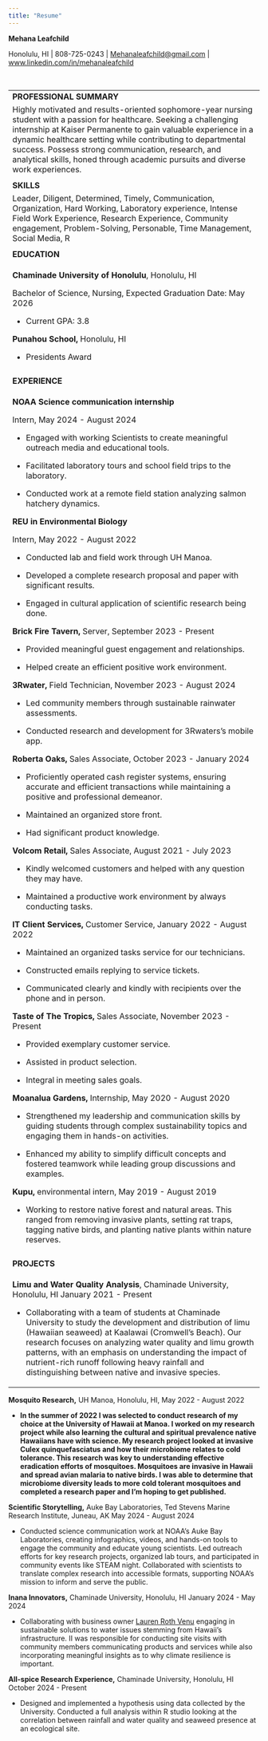 ```yaml
---
title: "Resume"
---
```


**Mehana Leafchild**

Honolulu, HI \| 808-725-0243 \| [Mehanaleafchild\@gmail.com](mailto:Mehanaleafchild@gmail.com) \| [www.linkedin.com/in/mehanaleafchild](http://www.linkedin.com/in/mehanaleafchild)

\

+--------------------------------------------------------------------------------------------------------------------------------------------------------------------------------------------------------------------------------------------------------------------------------------------------------------------------------------------------------------------------------------------------------+
| **PROFESSIONAL SUMMARY**                                                                                                                                                                                                                                                                                                                                                                               |
+--------------------------------------------------------------------------------------------------------------------------------------------------------------------------------------------------------------------------------------------------------------------------------------------------------------------------------------------------------------------------------------------------------+
| Highly motivated and results-oriented sophomore-year nursing student with a passion for healthcare. Seeking a challenging internship at Kaiser Permanente to gain valuable experience in a dynamic healthcare setting while contributing to departmental success. Possess strong communication, research, and analytical skills, honed through academic pursuits and diverse work experiences.         |
+--------------------------------------------------------------------------------------------------------------------------------------------------------------------------------------------------------------------------------------------------------------------------------------------------------------------------------------------------------------------------------------------------------+
|                                                                                                                                                                                                                                                                                                                                                                                                        |
+--------------------------------------------------------------------------------------------------------------------------------------------------------------------------------------------------------------------------------------------------------------------------------------------------------------------------------------------------------------------------------------------------------+
| **SKILLS**                                                                                                                                                                                                                                                                                                                                                                                             |
+--------------------------------------------------------------------------------------------------------------------------------------------------------------------------------------------------------------------------------------------------------------------------------------------------------------------------------------------------------------------------------------------------------+
| Leader, Diligent, Determined, Timely, Communication, Organization, Hard Working, Laboratory experience, Intense Field Work Experience, Research Experience, Community engagement, Problem-Solving, Personable, Time Management, Social Media, R                                                                                                                                                        |
+--------------------------------------------------------------------------------------------------------------------------------------------------------------------------------------------------------------------------------------------------------------------------------------------------------------------------------------------------------------------------------------------------------+
|                                                                                                                                                                                                                                                                                                                                                                                                        |
+--------------------------------------------------------------------------------------------------------------------------------------------------------------------------------------------------------------------------------------------------------------------------------------------------------------------------------------------------------------------------------------------------------+
| **EDUCATION**                                                                                                                                                                                                                                                                                                                                                                                          |
+--------------------------------------------------------------------------------------------------------------------------------------------------------------------------------------------------------------------------------------------------------------------------------------------------------------------------------------------------------------------------------------------------------+
| **Chaminade University of Honolulu**, Honolulu, HI                                                                                                                                                                                                                                                                                                                                                     |
|                                                                                                                                                                                                                                                                                                                                                                                                        |
| Bachelor of Science, Nursing, Expected Graduation Date: May 2026                                                                                                                                                                                                                                                                                                                                       |
|                                                                                                                                                                                                                                                                                                                                                                                                        |
| -   Current GPA: 3.8                                                                                                                                                                                                                                                                                                                                                                                   |
|                                                                                                                                                                                                                                                                                                                                                                                                        |
| **Punahou School,** Honolulu, HI                                                                                                                                                                                                                                                                                                                                                                       |
|                                                                                                                                                                                                                                                                                                                                                                                                        |
| -   Presidents Award                                                                                                                                                                                                                                                                                                                                                                                   |
+--------------------------------------------------------------------------------------------------------------------------------------------------------------------------------------------------------------------------------------------------------------------------------------------------------------------------------------------------------------------------------------------------------+
|                                                                                                                                                                                                                                                                                                                                                                                                        |
+--------------------------------------------------------------------------------------------------------------------------------------------------------------------------------------------------------------------------------------------------------------------------------------------------------------------------------------------------------------------------------------------------------+
| **EXPERIENCE**                                                                                                                                                                                                                                                                                                                                                                                         |
+--------------------------------------------------------------------------------------------------------------------------------------------------------------------------------------------------------------------------------------------------------------------------------------------------------------------------------------------------------------------------------------------------------+
| **NOAA Science communication internship**                                                                                                                                                                                                                                                                                                                                                              |
|                                                                                                                                                                                                                                                                                                                                                                                                        |
| Intern, May 2024 - August 2024                                                                                                                                                                                                                                                                                                                                                                         |
|                                                                                                                                                                                                                                                                                                                                                                                                        |
| -   Engaged with working Scientists to create meaningful outreach media and educational tools.                                                                                                                                                                                                                                                                                                         |
|                                                                                                                                                                                                                                                                                                                                                                                                        |
| -   Facilitated laboratory tours and school field trips to the laboratory.                                                                                                                                                                                                                                                                                                                             |
|                                                                                                                                                                                                                                                                                                                                                                                                        |
| -   Conducted work at a remote field station analyzing salmon hatchery dynamics.                                                                                                                                                                                                                                                                                                                       |
|                                                                                                                                                                                                                                                                                                                                                                                                        |
| **REU in Environmental Biology**                                                                                                                                                                                                                                                                                                                                                                       |
|                                                                                                                                                                                                                                                                                                                                                                                                        |
| Intern, May 2022 - August 2022                                                                                                                                                                                                                                                                                                                                                                         |
|                                                                                                                                                                                                                                                                                                                                                                                                        |
| -   Conducted lab and field work through UH Manoa.                                                                                                                                                                                                                                                                                                                                                     |
|                                                                                                                                                                                                                                                                                                                                                                                                        |
| -   Developed a complete research proposal and paper with significant results.                                                                                                                                                                                                                                                                                                                         |
|                                                                                                                                                                                                                                                                                                                                                                                                        |
| -   Engaged in cultural application of scientific research being done.                                                                                                                                                                                                                                                                                                                                 |
|                                                                                                                                                                                                                                                                                                                                                                                                        |
| **Brick Fire Tavern,** Server, September 2023 - Present                                                                                                                                                                                                                                                                                                                                                |
|                                                                                                                                                                                                                                                                                                                                                                                                        |
| -   Provided meaningful guest engagement and relationships.                                                                                                                                                                                                                                                                                                                                            |
|                                                                                                                                                                                                                                                                                                                                                                                                        |
| -   Helped create an efficient positive work environment.                                                                                                                                                                                                                                                                                                                                              |
|                                                                                                                                                                                                                                                                                                                                                                                                        |
| **3Rwater,** Field Technician, November 2023 - August 2024                                                                                                                                                                                                                                                                                                                                             |
|                                                                                                                                                                                                                                                                                                                                                                                                        |
| -   Led community members through sustainable rainwater assessments.                                                                                                                                                                                                                                                                                                                                   |
|                                                                                                                                                                                                                                                                                                                                                                                                        |
| -   Conducted research and development for 3Rwaters’s mobile app.                                                                                                                                                                                                                                                                                                                                      |
|                                                                                                                                                                                                                                                                                                                                                                                                        |
| **Roberta Oaks,** Sales Associate, October 2023 - January 2024                                                                                                                                                                                                                                                                                                                                         |
|                                                                                                                                                                                                                                                                                                                                                                                                        |
| -   Proficiently operated cash register systems, ensuring accurate and efficient transactions while maintaining a positive and professional demeanor.                                                                                                                                                                                                                                                  |
|                                                                                                                                                                                                                                                                                                                                                                                                        |
| -   Maintained an organized store front.                                                                                                                                                                                                                                                                                                                                                               |
|                                                                                                                                                                                                                                                                                                                                                                                                        |
| -   Had significant product knowledge.                                                                                                                                                                                                                                                                                                                                                                 |
|                                                                                                                                                                                                                                                                                                                                                                                                        |
| **Volcom Retail,** Sales Associate, August 2021 - July 2023                                                                                                                                                                                                                                                                                                                                            |
|                                                                                                                                                                                                                                                                                                                                                                                                        |
| -   Kindly welcomed customers and helped with any question they may have.                                                                                                                                                                                                                                                                                                                              |
|                                                                                                                                                                                                                                                                                                                                                                                                        |
| -   Maintained a productive work environment by always conducting tasks.                                                                                                                                                                                                                                                                                                                               |
|                                                                                                                                                                                                                                                                                                                                                                                                        |
| **IT Client Services,** Customer Service, January 2022 - August 2022                                                                                                                                                                                                                                                                                                                                   |
|                                                                                                                                                                                                                                                                                                                                                                                                        |
| -   Maintained an organized tasks service for our technicians.                                                                                                                                                                                                                                                                                                                                         |
|                                                                                                                                                                                                                                                                                                                                                                                                        |
| -   Constructed emails replying to service tickets.                                                                                                                                                                                                                                                                                                                                                    |
|                                                                                                                                                                                                                                                                                                                                                                                                        |
| -   Communicated clearly and kindly with recipients over the phone and in person.                                                                                                                                                                                                                                                                                                                      |
|                                                                                                                                                                                                                                                                                                                                                                                                        |
| **Taste of The Tropics,** Sales Associate, November 2023 - Present                                                                                                                                                                                                                                                                                                                                     |
|                                                                                                                                                                                                                                                                                                                                                                                                        |
| -   Provided exemplary customer service.                                                                                                                                                                                                                                                                                                                                                               |
|                                                                                                                                                                                                                                                                                                                                                                                                        |
| -   Assisted in product selection.                                                                                                                                                                                                                                                                                                                                                                     |
|                                                                                                                                                                                                                                                                                                                                                                                                        |
| -   Integral in meeting sales goals.                                                                                                                                                                                                                                                                                                                                                                   |
|                                                                                                                                                                                                                                                                                                                                                                                                        |
| **Moanalua Gardens,** Internship, May 2020 - August 2020                                                                                                                                                                                                                                                                                                                                               |
|                                                                                                                                                                                                                                                                                                                                                                                                        |
| -   Strengthened my leadership and communication skills by guiding students through complex sustainability topics and engaging them in hands-on activities.                                                                                                                                                                                                                                            |
|                                                                                                                                                                                                                                                                                                                                                                                                        |
| -   Enhanced my ability to simplify difficult concepts and fostered teamwork while leading group discussions and examples.                                                                                                                                                                                                                                                                             |
|                                                                                                                                                                                                                                                                                                                                                                                                        |
| **Kupu,** environmental intern, May 2019 - August 2019                                                                                                                                                                                                                                                                                                                                                 |
|                                                                                                                                                                                                                                                                                                                                                                                                        |
| -   Working to restore native forest and natural areas. This ranged from removing invasive plants, setting rat traps, tagging native birds, and planting native plants within nature reserves.                                                                                                                                                                                                         |
+--------------------------------------------------------------------------------------------------------------------------------------------------------------------------------------------------------------------------------------------------------------------------------------------------------------------------------------------------------------------------------------------------------+
|                                                                                                                                                                                                                                                                                                                                                                                                        |
+--------------------------------------------------------------------------------------------------------------------------------------------------------------------------------------------------------------------------------------------------------------------------------------------------------------------------------------------------------------------------------------------------------+
| **PROJECTS**                                                                                                                                                                                                                                                                                                                                                                                           |
+--------------------------------------------------------------------------------------------------------------------------------------------------------------------------------------------------------------------------------------------------------------------------------------------------------------------------------------------------------------------------------------------------------+
| **Limu and Water Quality Analysis**, Chaminade University, Honolulu, HI January 2021 - Present                                                                                                                                                                                                                                                                                                         |
|                                                                                                                                                                                                                                                                                                                                                                                                        |
| -   Collaborating with a team of students at Chaminade University to study the development and distribution of limu (Hawaiian seaweed) at Kaalawai (Cromwell's Beach). Our research focuses on analyzing water quality and limu growth patterns, with an emphasis on understanding the impact of nutrient-rich runoff following heavy rainfall and distinguishing between native and invasive species. |
+--------------------------------------------------------------------------------------------------------------------------------------------------------------------------------------------------------------------------------------------------------------------------------------------------------------------------------------------------------------------------------------------------------+

**Mosquito Research,** UH Manoa, Honolulu, HI, May 2022 - August 2022

-    **In the summer of 2022 I was selected to conduct research of my choice at the University of Hawaii at Manoa. I worked on my research project while also learning the cultural and spiritual prevalence native Hawaiians have with science. My research project looked at invasive Culex quinquefasciatus and how their microbiome relates to cold tolerance. This research was key to understanding effective eradication efforts of mosquitoes. Mosquitoes are invasive in Hawaii and spread avian malaria to native birds. I was able to determine that microbiome diversity leads to more cold tolerant mosquitoes and completed a research paper and I'm hoping to get published.**

**Scientific Storytelling,** Auke Bay Laboratories, Ted Stevens Marine Research Institute, Juneau, AK May 2024 - August 2024

-   Conducted science communication work at NOAA's Auke Bay Laboratories, creating infographics, videos, and hands-on tools to engage the community and educate young scientists. Led outreach efforts for key research projects, organized lab tours, and participated in community events like STEAM night. Collaborated with scientists to translate complex research into accessible formats, supporting NOAA's mission to inform and serve the public.

**Inana Innovators,** Chaminade University, Honolulu, HI January 2024 - May 2024

-   Collaborating with business owner [Lauren Roth Venu](mailto:lauren@3r-water.com) engaging in sustainable solutions to water issues stemming from Hawaii's infrastructure. II was responsible for conducting site visits with community members communicating products and services while also incorporating meaningful insights as to why climate resilience is important. 

**All-spice Research Experience,** Chaminade University, Honolulu, HI October 2024 - Present

-   Designed and implemented a hypothesis using data collected by the University. Conducted a full analysis within R studio looking at the correlation between rainfall and water quality and seaweed presence at an ecological site.
